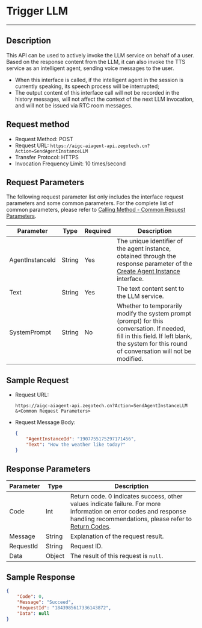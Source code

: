 # Trigger LLM

---

## Description

This API can be used to actively invoke the LLM service on behalf of a user. Based on the response content from the LLM, it can also invoke the TTS service as an intelligent agent, sending voice messages to the user.
- When this interface is called, if the intelligent agent in the session is currently speaking, its speech process will be interrupted;
- The output content of this interface call will not be recorded in the history messages, will not affect the context of the next LLM invocation, and will not be issued via RTC room messages.

## Request method

- Request Method: POST
- Request URL: `https://aigc-aiagent-api.zegotech.cn?Action=SendAgentInstanceLLM`
- Transfer Protocol: HTTPS
- Invocation Frequency Limit: 10 times/second

## Request Parameters

The following request parameter list only includes the interface request parameters and some common parameters. For the complete list of common parameters, please refer to [Calling Method - Common Request Parameters](./../Accessing%20Server%20APIs.mdx#Common%20Request%20Parameters).

| Parameter             | Type    | Required | Description                                                         |
|----------------------|---------|----------|---------------------------------------------------------------------|
| AgentInstanceId      | String  | Yes      | The unique identifier of the agent instance, obtained through the response parameter of the [Create Agent Instance](./Create%20Agent%20instance.mdx) interface. |
| Text                | String  | Yes      | The text content sent to the LLM service.                           |
| SystemPrompt        | String  | No       | Whether to temporarily modify the system prompt (prompt) for this conversation. If needed, fill in this field. If left blank, the system for this round of conversation will not be modified. |

## Sample Request

- Request URL:

    ```https
    https://aigc-aiagent-api.zegotech.cn?Action=SendAgentInstanceLLM
    &<Common Request Parameters>
    ```

- Request Message Body:
    ```json
    {
        "AgentInstanceId": "1907755175297171456",
        "Text": "How the weather like today?"
    }
    ```

## Response Parameters

| Parameter | Type | Description |
|-----------|------|-------------|
| Code | Int | Return code. 0 indicates success, other values indicate failure. For more information on error codes and response handling recommendations, please refer to [Return Codes](./../Return%20codes.mdx). |
| Message | String | Explanation of the request result. |
| RequestId | String | Request ID. |
| Data | Object | The result of this request is `null`. |

## Sample Response

```json
{
    "Code": 0,
    "Message": "Succeed",
    "RequestId": "1843985617336143872",
    "Data": null
}
```

